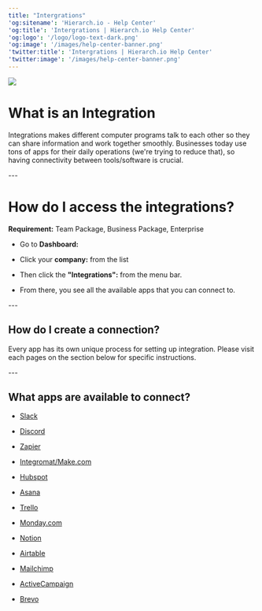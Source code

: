 ```yaml
---
title: "Intergrations"
'og:sitename': 'Hierarch.io - Help Center'
'og:title': 'Intergrations | Hierarch.io Help Center'
'og:logo': '/logo/logo-text-dark.png'
'og:image': '/images/help-center-banner.png'
'twitter:title': 'Intergrations | Hierarch.io Help Center'
'twitter:image': '/images/help-center-banner.png'
---
```


![](/images/integrations-banner.png)

# What is an Integration

Integrations makes different computer programs talk to each other so they can share information and work together smoothly. Businesses today use tons of apps for their daily operations (we're trying to reduce that), so having connectivity between tools/software is crucial.

\---

# How do I access the integrations?

**Requirement:** Team Package, Business Package, Enterprise

* Go to **Dashboard:**

* Click your **company:** from the list

* Then click the **"Integrations":** from the menu bar.

* From there, you see all the available apps that you can connect to.

\---

## How do I create a connection?

Every app has its own unique process for setting up integration. Please visit each pages on the section below for specific instructions.

\---

## What apps are available to connect?

* [Slack](/integrations/slack "Slack")

* [Discord](/integrations/discord "Discord")

* [Zapier](/integrations/zapier/ "Zapier")

* [Integromat/Make.com](/integrations/integromat-make-com/ "Integromat/Make.com")

* [Hubspot](/integrations/hubspot/ "Hubspot")

* [Asana](/integrations/asana/ "Asana")

* [Trello](/integrations/trello/ "Trello")

* [Monday.com](/integrations/monday/ "Monday.com")

* [Notion](/integrations/notion/ "Notion")

* [Airtable](/integrations/airtable/ "Airtable")

* [Mailchimp](/integrations/mailchimp/ "Mailchimp")

* [ActiveCampaign](/integrations/activecampaign/ "ActiveCampaign")

* [Brevo](/integrations/brevo/ "Brevo")